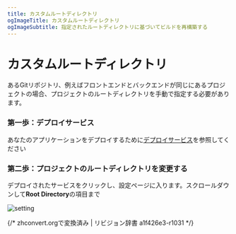 ```yaml
---
title: カスタムルートディレクトリ
ogImageTitle: カスタムルートディレクトリ
ogImageSubtitle: 指定されたルートディレクトリに基づいてビルドを再構築する
---
```


# カスタムルートディレクトリ

あるGitリポジトリ、例えばフロントエンドとバックエンドが同じにあるプロジェクトの場合、プロジェクトのルートディレクトリを手動で指定する必要があります。

### 第一歩：デプロイサービス

あなたのアプリケーションをデプロイするために[デプロイサービス](/zh-TW/get-started)を参照してください

### 第二歩：プロジェクトのルートディレクトリを変更する

デプロイされたサービスをクリックし、設定ページに入ります。スクロールダウンして**Root Directory**の項目まで

![setting](/deploy/root-directory/setting.png)

{/* zhconvert.orgで変換済み | リビジョン辞書 a1f426e3-r1031 */}
